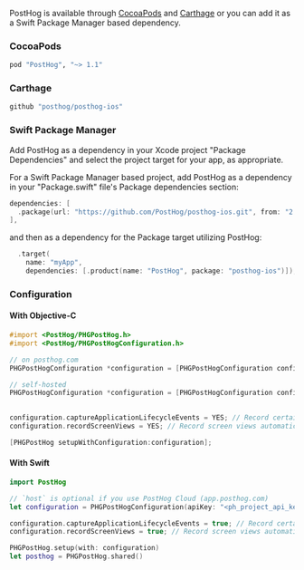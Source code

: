 PostHog is available through [CocoaPods](http://cocoapods.org) and [Carthage](https://github.com/Carthage/Carthage) or you can add it as a Swift Package Manager based dependency.

### CocoaPods

```ruby file=Podfile
pod "PostHog", "~> 1.1"
```

### Carthage

```ruby file=Cartfile
github "posthog/posthog-ios"
```

### Swift Package Manager

Add PostHog as a dependency in your Xcode project "Package Dependencies" and select the project target for your app, as appropriate.

For a Swift Package Manager based project, add PostHog as a dependency in your "Package.swift" file's Package dependencies section:

```swift file=Package.swift
dependencies: [
  .package(url: "https://github.com/PostHog/posthog-ios.git", from: "2.0.0")
],
```

and then as a dependency for the Package target utilizing PostHog:

```swift
  .target(
    name: "myApp",
    dependencies: [.product(name: "PostHog", package: "posthog-ios")]),
```

### Configuration

#### With Objective-C

```objectivec
#import <PostHog/PHGPostHog.h>
#import <PostHog/PHGPostHogConfiguration.h>

// on posthog.com
PHGPostHogConfiguration *configuration = [PHGPostHogConfiguration configurationWithApiKey:@"YOUR_API_KEY"];

// self-hosted
PHGPostHogConfiguration *configuration = [PHGPostHogConfiguration configurationWithApiKey:@"YOUR_API_KEY" 
                                                                          host:@"https://app.posthog.com"];

configuration.captureApplicationLifecycleEvents = YES; // Record certain application events automatically!
configuration.recordScreenViews = YES; // Record screen views automatically!

[PHGPostHog setupWithConfiguration:configuration];
```

#### With Swift

```swift
import PostHog

// `host` is optional if you use PostHog Cloud (app.posthog.com)
let configuration = PHGPostHogConfiguration(apiKey: "<ph_project_api_key>", host: "<ph_instance_address>")

configuration.captureApplicationLifecycleEvents = true; // Record certain application events automatically!
configuration.recordScreenViews = true; // Record screen views automatically!

PHGPostHog.setup(with: configuration)
let posthog = PHGPostHog.shared()
```
